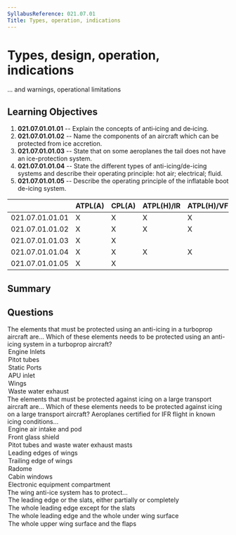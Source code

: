 ```yaml
---
SyllabusReference: 021.07.01
Title: Types, operation, indications
---
```


# Types, design, operation, indications

... and warnings, operational limitations

## Learning Objectives

1. **021.07.01.01.01** -- Explain the concepts of anti‑icing and de‑icing.
2. **021.07.01.01.02** -- Name the components of an aircraft which can be protected from ice accretion.
3. **021.07.01.01.03** -- State that on some aeroplanes the tail does not have an ice-protection system.
4. **021.07.01.01.04** -- State the different types of anti-icing/de-icing systems and describe their operating principle: hot air; electrical; fluid.
5. **021.07.01.01.05** -- Describe the operating principle of the inflatable boot de-icing system.

|  | ATPL(A) | CPL(A) | ATPL(H)/IR | ATPL(H)/VFR | CPL(H) | IR | CBIR(A) |
| --- | --- | --- | --- | --- | --- | --- | --- |
| 021.07.01.01.01 | X | X | X | X | X |  |  |
| 021.07.01.01.02 | X | X | X | X | X |  |  |
| 021.07.01.01.03 | X | X |  |  |  |  |  |
| 021.07.01.01.04 | X | X | X | X | X |  |  |
| 021.07.01.01.05 | X | X |  |  |  |  |  |

## Summary

## Questions

<Question id="6QvqGcB2Iz" variant="correct" lo="021.07.01.01.02">
  <Text variant="multipleCorrect">
    The elements that must be protected using an anti-icing in a turboprop
    aircraft are...
  </Text>
  <Text variant="oneCorrect">
    Which of these elements needs to be protected using an anti-icing system in
    a turboprop aircraft?
  </Text>
  <Option id="6QvqGcB2Iz-1" correct>
    Engine Inlets
  </Option>
  <Option id="6QvqGcB2Iz-2" correct>
    Pitot tubes
  </Option>
  <Option id="6QvqGcB2Iz-3" correct>
    Static Ports
  </Option>
  <Option id="6QvqGcB2Iz-4" why="">
    APU inlet
  </Option>
  <Option
    id="6QvqGcB2Iz-5"
    why="In medium sized turbo-prop aircraft, wings usually have the inflatable boot system, which is a de-icing system"
  >
    Wings
  </Option>
  <Option
    id="6QvqGcB2Iz-6"
    why="turboprops usually do not operate at temperatures requiring heating for the correct functioning of waste water exhausts."
  >
    Waste water exhaust
  </Option>
</Question>

<Question id="Q6ryQkz62i" variant="correct" lo="021.07.01.01.02">
  <Text variant="multipleCorrect" select={5}>
    The elements that must be protected against icing on a large transport
    aircraft are...
  </Text>
  <Text variant="oneCorrect">
    Which of these elements needs to be protected against icing on a large
    transport aircraft?
  </Text>
  <Explanation>
    Aeroplanes certified for IFR flight in known icing conditions...
  </Explanation>
  <Option id="Q6ryQkz62i-1" correct>
    Engine air intake and pod
  </Option>
  <Option id="Q6ryQkz62i-2" correct>
    Front glass shield
  </Option>
  <Option id="Q6ryQkz62i-3" correct>
    Pitot tubes and waste water exhaust masts
  </Option>
  <Option id="Q6ryQkz62i-4" correct>
    Leading edges of wings
  </Option>
  <Option
    id="Q6ryQkz62i-5"
    why="Ice aggregates on leading edges, not trailing edges "
  >
    Trailing edge of wings
  </Option>
  <Option
    id="Q6ryQkz62i-6"
    why="The radome, the dome in the nose of the aircraft containing the weather radar, is not critical for ice protection"
  >
    Radome
  </Option>
  <Option
    id="Q6ryQkz62i-7"
    why="Ice does not aggregate in significant quantities in the fuselage, and if it does it does not affect significantly the safe operation of the aircraft"
  >
    Cabin windows
  </Option>
  <Option
    id="Q6ryQkz62i-8"
    why="Electronic components are usually rated to operate at temperatures significantly lower than those found at 40 thousand ft"
  >
    Electronic equipment compartment
  </Option>
</Question>

<Question id="BR2B98Sxig" variant="correct" lo="021.07.01.01.04">
  <Text variant="oneCorrect">The wing anti-ice system has to protect...</Text>
  <Option id="BR2B98Sxig-1" correct>
    The leading edge or the slats, either partially or completely
  </Option>
  <Option id="BR2B98Sxig-2">The whole leading edge except for the slats</Option>
  <Option id="BR2B98Sxig-3">
    The whole leading edge and the whole under wing surface
  </Option>
  <Option id="BR2B98Sxig-4">The whole upper wing surface and the flaps</Option>
</Question>
